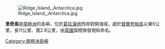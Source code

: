 {{unreferenced|time=2013-10-27T06:52:06+00:00}}
[[Image:Ridge_Island,_Antarctica.jpg|thumb]]

{{coord|67|42|S|67|6|W|display=title}}

'''里奇島'''是[[南極洲|南極洲]]的島嶼，位於[[葛拉漢地|葛拉漢地]]西岸對開海域，處於[[普爾夸帕島|普爾夸帕島]]以東6公里，長11公里、寬2.8公里，由[[英國|英國]]探險隊發現和命名。

{{DEFAULTSORT:Ridge Island}}
[[Category:南極洲島嶼|Category:南極洲島嶼]]


{{FallièresCoast-geo-stub}}